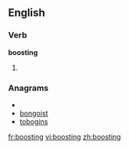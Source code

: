==English==

===Verb===
'''boosting'''

# {{present participle of|[[boost]]}}

===Anagrams===
* {{alphagram|bginoost}}
* [[bongoist#English|bongoist]]
* [[tobogins#English|tobogins]]


[[fr:boosting]]
[[vi:boosting]]
[[zh:boosting]]